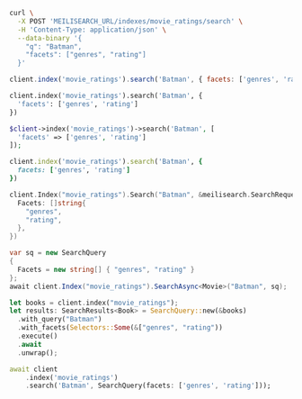 <CodeGroup>

```bash cURL
curl \
  -X POST 'MEILISEARCH_URL/indexes/movie_ratings/search' \
  -H 'Content-Type: application/json' \
  --data-binary '{
    "q": "Batman",
    "facets": ["genres", "rating"]
  }'
```

```javascript JS
client.index('movie_ratings').search('Batman', { facets: ['genres', 'rating'] })
```

```python Python
client.index('movie_ratings').search('Batman', {
  'facets': ['genres', 'rating']
})
```

```php PHP
$client->index('movie_ratings')->search('Batman', [
  'facets' => ['genres', 'rating']
]);
```

```ruby Ruby
client.index('movie_ratings').search('Batman', {
  facets: ['genres', 'rating']
})
```

```go Go
client.Index("movie_ratings").Search("Batman", &meilisearch.SearchRequest{
  Facets: []string{
    "genres",
    "rating",
  },
})
```

```csharp C#
var sq = new SearchQuery
{
  Facets = new string[] { "genres", "rating" }
};
await client.Index("movie_ratings").SearchAsync<Movie>("Batman", sq);
```

```rust Rust
let books = client.index("movie_ratings");
let results: SearchResults<Book> = SearchQuery::new(&books)
  .with_query("Batman")
  .with_facets(Selectors::Some(&["genres", "rating"))
  .execute()
  .await
  .unwrap();
```

```dart Dart
await client
    .index('movie_ratings')
    .search('Batman', SearchQuery(facets: ['genres', 'rating']));
```
</CodeGroup>